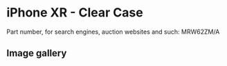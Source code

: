 
# iPhone XR  - Clear Case

Part number, for search engines, auction websites and such: MRW62ZM/A

## Image gallery

<div style={{ width: '100%', maxWidth: '768px' }}>
<GalleryComponent
    images={[
      {
        original: "/everysource/MRW62.webp",
        thumbnail: "/everypreview/MRW62.webp",
      },
      {
        original: "/everysource/MRW62_AV1_BLACK.webp",
        thumbnail: "/everypreview/MRW62_AV1_BLACK.webp",
      },
      {
        original: "/everysource/MRW62_AV2.webp",
        thumbnail: "/everypreview/MRW62_AV2.webp",
      },
      {
        original: "/everysource/MRW62_AV3.webp",
        thumbnail: "/everypreview/MRW62_AV3.webp",
      },
      {
        original: "/everysource/MRW62_AV4.webp",
        thumbnail: "/everypreview/MRW62_AV4.webp",
      },
      {
        original: "/everysource/MRW62_AV5.webp",
        thumbnail: "/everypreview/MRW62_AV5.webp",
      },
      {
        original: "/everysource/MRW62_AV6.webp",
        thumbnail: "/everypreview/MRW62_AV6.webp",
      },
      {
        original: "/everysource/MRW62_AV7.webp",
        thumbnail: "/everypreview/MRW62_AV7.webp",
      }
    ]}
  />
</div>